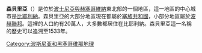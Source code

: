 '''森貝里亞'''（{{lang-sr|Semberija / Семберија}}）是位於[[波士尼亞與赫塞哥維納|波士尼亞與赫塞哥維納]]東北部的一個地區，這一地區的中心城市是[[比耶利納|比耶利納]]。森貝里亞的大部分地區現在都屬於[[塞族共和國|塞族共和國]]，小部分地區屬於[[波赫聯邦|波赫聯邦]]。這裡的人口約有20萬人，大多數都居住在比耶利納。森貝里亞這一名稱的歷史可以追溯至1533年。

{{Coord|44|48|03|N|19|12|49|E|region:BA_type:landmark_dim:100000|display=title}}
{{normdaten}}
[[Category:波斯尼亚和黑塞哥维那地理|Category:波斯尼亚和黑塞哥维那地理]]
{{BosniaHerzegovina-geo-stub}}